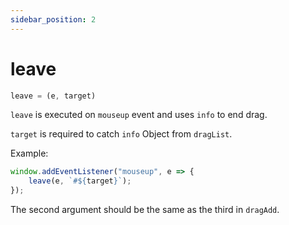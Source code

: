 ```yaml
---
sidebar_position: 2
---
```

# leave

```js
leave = (e, target)
```

`leave` is executed on `mouseup` event and uses `info` to end drag.

`target` is required to catch `info` Object from `dragList`.

Example:
```js
window.addEventListener("mouseup", e => {
    leave(e, `#${target}`);
});
```

The second argument should be the same as the third in `dragAdd`. 